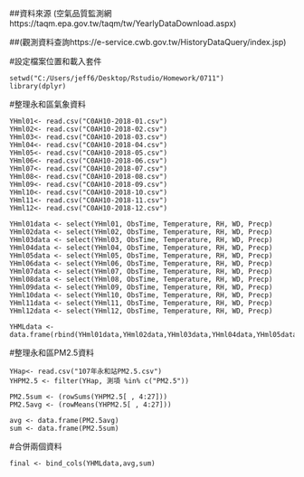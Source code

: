 ##資料來源 (空氣品質監測網https://taqm.epa.gov.tw/taqm/tw/YearlyDataDownload.aspx)

##(觀測資料查詢https://e-service.cwb.gov.tw/HistoryDataQuery/index.jsp)

#設定檔案位置和載入套件
```
setwd("C:/Users/jeff6/Desktop/Rstudio/Homework/0711")
library(dplyr)
```

#整理永和區氣象資料
```
YHml01<- read.csv("C0AH10-2018-01.csv")
YHml02<- read.csv("C0AH10-2018-02.csv")
YHml03<- read.csv("C0AH10-2018-03.csv")
YHml04<- read.csv("C0AH10-2018-04.csv")
YHml05<- read.csv("C0AH10-2018-05.csv")
YHml06<- read.csv("C0AH10-2018-06.csv")
YHml07<- read.csv("C0AH10-2018-07.csv")
YHml08<- read.csv("C0AH10-2018-08.csv")
YHml09<- read.csv("C0AH10-2018-09.csv")
YHml10<- read.csv("C0AH10-2018-10.csv")
YHml11<- read.csv("C0AH10-2018-11.csv")
YHml12<- read.csv("C0AH10-2018-12.csv")

YHml01data <- select(YHml01, ObsTime, Temperature, RH, WD, Precp)
YHml02data <- select(YHml02, ObsTime, Temperature, RH, WD, Precp)
YHml03data <- select(YHml03, ObsTime, Temperature, RH, WD, Precp)
YHml04data <- select(YHml04, ObsTime, Temperature, RH, WD, Precp)
YHml05data <- select(YHml05, ObsTime, Temperature, RH, WD, Precp)
YHml06data <- select(YHml06, ObsTime, Temperature, RH, WD, Precp)
YHml07data <- select(YHml07, ObsTime, Temperature, RH, WD, Precp)
YHml08data <- select(YHml08, ObsTime, Temperature, RH, WD, Precp)
YHml09data <- select(YHml09, ObsTime, Temperature, RH, WD, Precp)
YHml10data <- select(YHml10, ObsTime, Temperature, RH, WD, Precp)
YHml11data <- select(YHml11, ObsTime, Temperature, RH, WD, Precp)
YHml12data <- select(YHml12, ObsTime, Temperature, RH, WD, Precp)

YHMLdata <- data.frame(rbind(YHml01data,YHml02data,YHml03data,YHml04data,YHml05data,YHml06data,YHml07data,YHml08data,YHml09data,YHml10data,YHml11data,YHml12data))
```

#整理永和區PM2.5資料
```
YHap<- read.csv("107年永和站PM2.5.csv")
YHPM2.5 <- filter(YHap, 測項 %in% c("PM2.5"))

PM2.5sum <- (rowSums(YHPM2.5[ , 4:27]))
PM2.5avg <- (rowMeans(YHPM2.5[ , 4:27]))

avg <- data.frame(PM2.5avg)
sum <- data.frame(PM2.5sum)
```
#合併兩個資料
```
final <- bind_cols(YHMLdata,avg,sum)  
```

